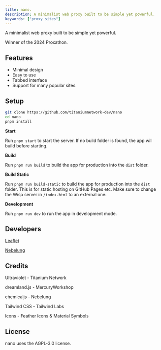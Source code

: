 ```yaml
---
title: nano.
description: A minimalist web proxy built to be simple yet powerful.
keywords: ["proxy sites"]
---
```


A minimalist web proxy built to be simple yet powerful.

Winner of the 2024 Proxathon.

## Features

- Minimal design
- Easy to use
- Tabbed interface
- Support for many popular sites

## Setup

```bash
git clone https://github.com/titaniumnetwork-dev/nano
cd nano
pnpm install
```

**Start**

Run `pnpm start` to start the server. If no build folder is found, the app will build before starting.

**Build**

Run `pnpm run build` to build the app for production into the `dist` folder.

**Build Static**

Run `pnpm run build-static` to build the app for production into the `dist` folder. This is for static hosting on GitHub Pages etc. Make sure to change the Wisp server in `/index.html` to an external one.

**Development**

Run `pnpm run dev` to run the app in development mode.

## Developers

[Leaflet](https://github.com/leafletdev)

[Nebelung](https://github.com/Nebelung-Dev)

## Credits

Ultraviolet - Titanium Network

dreamland.js - MercuryWorkshop

chemicaljs - Nebelung

Tailwind CSS - Tailwind Labs

Icons - Feather Icons & Material Symbols

## License

nano uses the AGPL-3.0 license.
